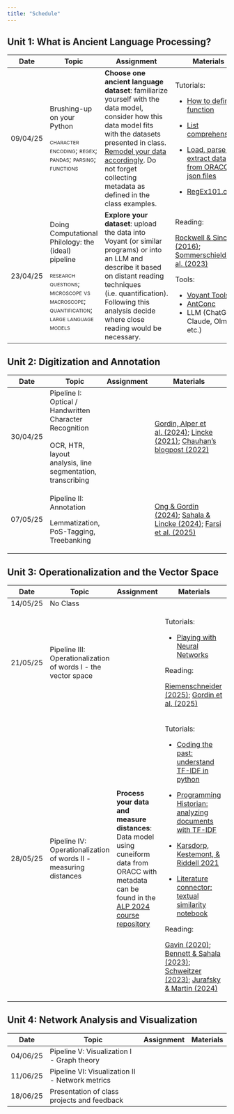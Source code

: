 ```yaml
---
title: "Schedule"
---
```


## Unit 1: What is Ancient Language Processing?

+-----------+---------------------------------------------------------------------------------------------------+-----------------------------------------------------------------------------------------------------------------------------------------------------------------------------------------------------------------------------------------------------------------------------+-------------------------------------------------------------------------------------------------------------------------------------------------------------------------------------------------------------------------+
| Date      | **Topic**                                                                                         | **Assignment**                                                                                                                                                                                                                                                              | **Materials**                                                                                                                                                                                                           |
+===========+===================================================================================================+=============================================================================================================================================================================================================================================================================+=========================================================================================================================================================================================================================+
| 09/04/25  | Brushing-up on your Python                                                                        | **Choose one ancient language dataset**: familiarize yourself with the data model, consider how this data model fits with the datasets presented in class. [Remodel your data accordingly]{.underline}. Do not forget collecting metadata as defined in the class examples. | Tutorials:                                                                                                                                                                                                              |
|           |                                                                                                   |                                                                                                                                                                                                                                                                             |                                                                                                                                                                                                                         |
|           | [character encoding; regex; pandas; parsing; functions]{.smallcaps}                               |                                                                                                                                                                                                                                                                             | -   [How to define a function](https://www.simplilearn.com/tutorials/python-tutorial/python-functions){target="_blank"}                                                                                                 |
|           |                                                                                                   |                                                                                                                                                                                                                                                                             |                                                                                                                                                                                                                         |
|           |                                                                                                   |                                                                                                                                                                                                                                                                             | -   [List comprehensions](https://www.programiz.com/python-programming/list-comprehension){target="_blank"}                                                                                                             |
|           |                                                                                                   |                                                                                                                                                                                                                                                                             |                                                                                                                                                                                                                         |
|           |                                                                                                   |                                                                                                                                                                                                                                                                             | -   [Load, parse and extract data from ORACC json files](https://niekveldhuis.github.io/sumnet/PartI-ExtractLemmatizationfromJSON.html){target="_blank"}                                                                |
|           |                                                                                                   |                                                                                                                                                                                                                                                                             |                                                                                                                                                                                                                         |
|           |                                                                                                   |                                                                                                                                                                                                                                                                             | -   [RegEx101.com](https://regex101.com){target="_blank"}                                                                                                                                                               |
+-----------+---------------------------------------------------------------------------------------------------+-----------------------------------------------------------------------------------------------------------------------------------------------------------------------------------------------------------------------------------------------------------------------------+-------------------------------------------------------------------------------------------------------------------------------------------------------------------------------------------------------------------------+
| 23/04/25  | Doing Computational Philology: the (ideal) pipeline                                               | **Explore your dataset**: upload the data into Voyant (or similar programs) or into an LLM and describe it based on distant reading techniques (i.e. quantification). Following this analysis decide where close reading would be necessary.                                | Reading:                                                                                                                                                                                                                |
|           |                                                                                                   |                                                                                                                                                                                                                                                                             |                                                                                                                                                                                                                         |
|           | [research questions; microscope vs macroscope; quantification; large language models]{.smallcaps} |                                                                                                                                                                                                                                                                             | [Rockwell & Sinclair (2016)](https://drive.google.com/file/d/1ZBWdgYdPBodSTIMVyBkv96Tpq4IhKeT-/view?usp=sharing){target="_blank"}; [Sommerschield et al. (2023)](https://doi.org/10.1162/coli_a_00481){target="_blank"} |
|           |                                                                                                   |                                                                                                                                                                                                                                                                             |                                                                                                                                                                                                                         |
|           |                                                                                                   |                                                                                                                                                                                                                                                                             | Tools:                                                                                                                                                                                                                  |
|           |                                                                                                   |                                                                                                                                                                                                                                                                             |                                                                                                                                                                                                                         |
|           |                                                                                                   |                                                                                                                                                                                                                                                                             | -   [Voyant Tools](https://voyant-tools.org){target="_blank"}                                                                                                                                                           |
|           |                                                                                                   |                                                                                                                                                                                                                                                                             | -   [AntConc](https://www.laurenceanthony.net/software/antconc/){target="_blank"}                                                                                                                                       |
|           |                                                                                                   |                                                                                                                                                                                                                                                                             | -   LLM (ChatGPT, Claude, Olmoe etc.)                                                                                                                                                                                   |
+-----------+---------------------------------------------------------------------------------------------------+-----------------------------------------------------------------------------------------------------------------------------------------------------------------------------------------------------------------------------------------------------------------------------+-------------------------------------------------------------------------------------------------------------------------------------------------------------------------------------------------------------------------+

## Unit 2: Digitization and Annotation

+----------+------------------------------------------------------------+----------------+---------------------------------------------------------------------------------------------------------------------------------------------------------------------------------------------------------------------------------------------------------------------------------------------------------------------------------------------------------------------------------------------------------------------------------+
| Date     | **Topic**                                                  | **Assignment** | **Materials**                                                                                                                                                                                                                                                                                                                                                                                                                   |
+==========+============================================================+================+=================================================================================================================================================================================================================================================================================================================================================================================================================================+
| 30/04/25 | Pipeline I: Optical / Handwritten Character Recognition\   |                | [Gordin, Alper et al. (2024)](https://aclanthology.org/2024.ml4al-1.14/){target="_blank"}; [Lincke (2021)](https://www.geschkult.fu-berlin.de/e/aegyptologie/personen/Professorinnen-und-Professoren/Lincke/Lincke_2021_OCR-Coptic.pdf){target="_blank"}; [Chauhan's blogpost (2022)](https://digitalorientalist.com/2022/11/15/escriptorium-digital-text-production-for-urdu-hindi-and-bengali-print-part-1/){target="_blank"} |
|          | \                                                          |                |                                                                                                                                                                                                                                                                                                                                                                                                                                 |
|          | OCR, HTR, layout analysis, line segmentation, transcribing |                |                                                                                                                                                                                                                                                                                                                                                                                                                                 |
+----------+------------------------------------------------------------+----------------+---------------------------------------------------------------------------------------------------------------------------------------------------------------------------------------------------------------------------------------------------------------------------------------------------------------------------------------------------------------------------------------------------------------------------------+
| 07/05/25 | Pipeline II: Annotation                                    |                | [Ong & Gordin (2024)](https://doi.org/10.1093/llc/fqae002){target="_blank"}; [Sahala & Lincke (2024)](https://doi.org/10.18653/v1/2024.ml4al-1.10){target="_blank"}; [Farsi et al. (2025)](https://aclanthology.org/2025.alp-1.17/){target="_blank"}                                                                                                                                                                            |
|          |                                                            |                |                                                                                                                                                                                                                                                                                                                                                                                                                                 |
|          | Lemmatization, PoS-Tagging, Treebanking                    |                |                                                                                                                                                                                                                                                                                                                                                                                                                                 |
+----------+------------------------------------------------------------+----------------+---------------------------------------------------------------------------------------------------------------------------------------------------------------------------------------------------------------------------------------------------------------------------------------------------------------------------------------------------------------------------------------------------------------------------------+

## Unit 3: Operationalization and the Vector Space

+----------+-------------------------------------------------------------------+-------------------------------------------------------------------------------------------------------------------------------------------------------------------------------------------------------------------------------------------------------+--------------------------------------------------------------------------------------------------------------------------------------------------------------------------------------------------------------------------------------------------------------------------------------------------------------------------------------------------------------------------------------------------------------------------------------------------------------------------+
| Date     | **Topic**                                                         | **Assignment**                                                                                                                                                                                                                                        | **Materials**                                                                                                                                                                                                                                                                                                                                                                                                                                                            |
+==========+===================================================================+=======================================================================================================================================================================================================================================================+==========================================================================================================================================================================================================================================================================================================================================================================================================================================================================+
| 14/05/25 | No Class                                                          |                                                                                                                                                                                                                                                       |                                                                                                                                                                                                                                                                                                                                                                                                                                                                          |
+----------+-------------------------------------------------------------------+-------------------------------------------------------------------------------------------------------------------------------------------------------------------------------------------------------------------------------------------------------+--------------------------------------------------------------------------------------------------------------------------------------------------------------------------------------------------------------------------------------------------------------------------------------------------------------------------------------------------------------------------------------------------------------------------------------------------------------------------+
| 21/05/25 | Pipeline III: Operationalization of words I - the vector space    |                                                                                                                                                                                                                                                       | Tutorials:                                                                                                                                                                                                                                                                                                                                                                                                                                                               |
|          |                                                                   |                                                                                                                                                                                                                                                       |                                                                                                                                                                                                                                                                                                                                                                                                                                                                          |
|          |                                                                   |                                                                                                                                                                                                                                                       | -   [Playing with Neural Networks](https://playground.tensorflow.org/#activation=tanh&batchSize=10&dataset=circle&regDataset=reg-plane&learningRate=0.03&regularizationRate=0&noise=0&networkShape=4,2&seed=0.83462&showTestData=false&discretize=false&percTrainData=50&x=true&y=true&xTimesY=false&xSquared=false&ySquared=false&cosX=false&sinX=false&cosY=false&sinY=false&collectStats=false&problem=classification&initZero=false&hideText=false){target="_blank"} |
|          |                                                                   |                                                                                                                                                                                                                                                       |                                                                                                                                                                                                                                                                                                                                                                                                                                                                          |
|          |                                                                   |                                                                                                                                                                                                                                                       | Reading:                                                                                                                                                                                                                                                                                                                                                                                                                                                                 |
|          |                                                                   |                                                                                                                                                                                                                                                       |                                                                                                                                                                                                                                                                                                                                                                                                                                                                          |
|          |                                                                   |                                                                                                                                                                                                                                                       | [Riemenschneider (2025)](https://aclanthology.org/2025.alp-1.30/){target="_blank"}; [Gordin et al. (2025)](https://aclanthology.org/2025.alp-1.33/){target="_blank"}                                                                                                                                                                                                                                                                                                     |
+----------+-------------------------------------------------------------------+-------------------------------------------------------------------------------------------------------------------------------------------------------------------------------------------------------------------------------------------------------+--------------------------------------------------------------------------------------------------------------------------------------------------------------------------------------------------------------------------------------------------------------------------------------------------------------------------------------------------------------------------------------------------------------------------------------------------------------------------+
| 28/05/25 | Pipeline IV: Operationalization of words II - measuring distances | **Process your data and measure distances**: Data model using cuneiform data from ORACC with metadata can be found in the [ALP 2024 course repository](https://github.com/DigitalPasts/ALP-course/tree/master/course_notebooks/data){target="_blank"} | Tutorials:                                                                                                                                                                                                                                                                                                                                                                                                                                                               |
|          |                                                                   |                                                                                                                                                                                                                                                       |                                                                                                                                                                                                                                                                                                                                                                                                                                                                          |
|          |                                                                   |                                                                                                                                                                                                                                                       | -   [Coding the past: understand TF-IDF in python](https://www.codingthepast.com/2023/04/26/Text-Mining-in-Python){target="_blank"}                                                                                                                                                                                                                                                                                                                                      |
|          |                                                                   |                                                                                                                                                                                                                                                       |                                                                                                                                                                                                                                                                                                                                                                                                                                                                          |
|          |                                                                   |                                                                                                                                                                                                                                                       | -   [Programming Historian: analyzing documents with TF-IDF](https://programminghistorian.org/en/lessons/analyzing-documents-with-tfidf){target="_blank"}                                                                                                                                                                                                                                                                                                                |
|          |                                                                   |                                                                                                                                                                                                                                                       |                                                                                                                                                                                                                                                                                                                                                                                                                                                                          |
|          |                                                                   |                                                                                                                                                                                                                                                       | -   [Karsdorp, Kestemont, & Riddell 2021](https://www.humanitiesdataanalysis.org/vector-space-model/notebook.html){target="_blank"}                                                                                                                                                                                                                                                                                                                                      |
|          |                                                                   |                                                                                                                                                                                                                                                       |                                                                                                                                                                                                                                                                                                                                                                                                                                                                          |
|          |                                                                   |                                                                                                                                                                                                                                                       | -   [Literature connector: textual similarity notebook](https://github.com/data-8/literature-connector/blob/gh-pages/07%20-%20Textual%20Similarity/Textual%20Similarity.ipynb){target="_blank"}                                                                                                                                                                                                                                                                          |
|          |                                                                   |                                                                                                                                                                                                                                                       |                                                                                                                                                                                                                                                                                                                                                                                                                                                                          |
|          |                                                                   |                                                                                                                                                                                                                                                       | Reading:                                                                                                                                                                                                                                                                                                                                                                                                                                                                 |
|          |                                                                   |                                                                                                                                                                                                                                                       |                                                                                                                                                                                                                                                                                                                                                                                                                                                                          |
|          |                                                                   |                                                                                                                                                                                                                                                       | [Gavin (2020)](https://doi.org/10.22148/001c.11830){target="_blank"}; [Bennett & Sahala (2023)](https://aclanthology.org/2023.alp-1.22.pdf){target="_blank"}; [Schweitzer (2023)](https://www.degruyterbrill.com/document/doi/10.1515/9783110761665-030/html){target="_blank"}; [Jurafsky & Martin (2024)](https://web.stanford.edu/~jurafsky/slp3/6.pdf){target="_blank"}                                                                                               |
+----------+-------------------------------------------------------------------+-------------------------------------------------------------------------------------------------------------------------------------------------------------------------------------------------------------------------------------------------------+--------------------------------------------------------------------------------------------------------------------------------------------------------------------------------------------------------------------------------------------------------------------------------------------------------------------------------------------------------------------------------------------------------------------------------------------------------------------------+

## Unit 4: Network Analysis and Visualization

| Date | **Topic** | **Assignment** | **Materials** |
|----|----|----|----|
| 04/06/25 | Pipeline V: Visualization I - Graph theory |  |  |
| 11/06/25 | Pipeline VI: Visualization II - Network metrics |  |  |
| 18/06/25 | Presentation of class projects and feedback |  |  |
